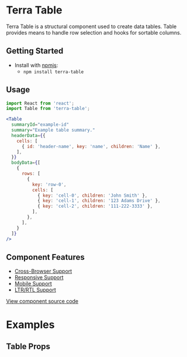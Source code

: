 
<Badge />

# Terra Table

Terra Table is a structural component used to create data tables. Table provides means to handle row selection and hooks for sortable columns.

## Getting Started

- Install with [npmjs](https://www.npmjs.com):
  - `npm install terra-table`

<!-- AUTO-GENERATED-CONTENT:START Peer Dependencies -->
<!-- AUTO-GENERATED-CONTENT:END -->

## Usage

```jsx
import React from 'react';
import Table from 'terra-table';

<Table
  summaryId="example-id"
  summary="Example table summary."
  headerData={{
    cells: [
      { id: 'header-name', key: 'name', children: 'Name' },
    ],
  }}
  bodyData={[
    {
      rows: [
        {
          key: 'row-0',
          cells: [
            { key: 'cell-0', children: 'John Smith' },
            { key: 'cell-1', children: '123 Adams Drive' },
            { key: 'cell-2', children: '111-222-3333' },
          ],
        },
      ],
    }
  ]}
/>
```

## Component Features

 * [Cross-Browser Support](https://github.com/cerner/terra-ui/blob/master/src/terra-dev-site/contributing/ComponentStandards.e.contributing.md#cross-browser-support)
 * [Responsive Support](https://github.com/cerner/terra-ui/blob/master/src/terra-dev-site/contributing/ComponentStandards.e.contributing.md#responsive-support)
 * [Mobile Support](https://github.com/cerner/terra-ui/blob/master/src/terra-dev-site/contributing/ComponentStandards.e.contributing.md#mobile-support)
 * [LTR/RTL Support](https://github.com/cerner/terra-ui/blob/master/src/terra-dev-site/contributing/ComponentStandards.e.contributing.md#ltr--rtl-support)

[View component source code](https://github.com/cerner/terra-core/tree/master/packages/terra-table)

# Examples

<DefaultTable />

<StandardPaddingTable />

<CompactPaddingTable />

<StripedTable title="Striped Table, No Padding Table" description="(Note: the no padding style table is intended for tables with custom cell content that includes it's own internal spacing)" />

<CustomHeaderFooterNodeTable description="Additional toolbars can be placed above and/or below (e.g. pagination) any table to enhance usability:" />

<ScrollingTable />

## Table Props

<PropsTable />
